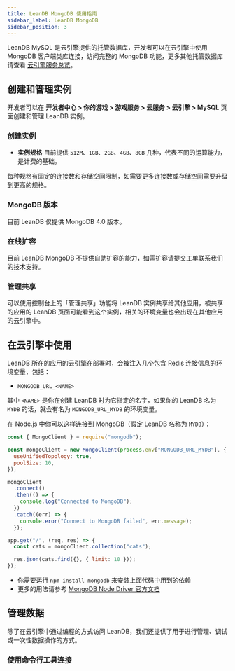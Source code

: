 ```yaml
---
title: LeanDB MongoDB 使用指南
sidebar_label: LeanDB MongoDB
sidebar_position: 3
---
```



LeanDB MySQL 是云引擎提供的托管数据库，开发者可以在云引擎中使用 MongoDB 客户端类库连接，访问完整的 MongoDB 功能，更多其他托管数据库请查看 [云引擎服务总览](/sdk/engine/overview)。

## 创建和管理实例

开发者可以在 **开发者中心 > 你的游戏 > 游戏服务 > 云服务 > 云引擎 > MySQL** 页面创建和管理 LeanDB 实例。

### 创建实例

<LeandbCreateInstance>

- **实例规格** 目前提供 `512M`、`1GB`、`2GB`、`4GB`、`8GB` 几种，代表不同的运算能力，是计费的基础。

每种规格有固定的连接数和存储空间限制，如需要更多连接数或存储空间需要升级到更高的规格。

</LeandbCreateInstance>

### MongoDB 版本

目前 LeanDB 仅提供 MongoDB 4.0 版本。

### 在线扩容

目前 LeanDB MongoDB 不提供自助扩容的能力，如需扩容请提交工单联系我们的技术支持。

### 管理共享

可以使用控制台上的「管理共享」功能将 LeanDB 实例共享给其他应用，被共享的应用的 LeanDB 页面可能看到这个实例，相关的环境变量也会出现在其他应用的云引擎中。

## 在云引擎中使用

LeanDB 所在的应用的云引擎在部署时，会被注入几个包含 Redis 连接信息的环境变量，包括：

- `MONGODB_URL_<NAME>`

其中 `<NAME>` 是你在创建 LeanDB 时为它指定的名字，如果你的 LeanDB 名为 `MYDB` 的话，就会有名为 `MONGODB_URL_MYDB` 的环境变量。

<EngineRuntimes>
<TabItem value='nodejs'>

在 Node.js 中你可以这样连接到 MongoDB（假定 LeanDB 名称为 `MYDB`）：

```js title='app.js'
const { MongoClient } = require("mongodb");

const mongoClient = new MongoClient(process.env["MONGODB_URL_MYDB"], {
  useUnifiedTopology: true,
  poolSize: 10,
});

mongoClient
  .connect()
  .then(() => {
    console.log("Connected to MongoDB");
  })
  .catch((err) => {
    console.eror("Connect to MongoDB failed", err.message);
  });

app.get("/", (req, res) => {
  const cats = mongoClient.collection("cats");

  res.json(cats.find({}, { limit: 10 }));
});
```

- 你需要运行 `npm install mongodb` 来安装上面代码中用到的依赖
- 更多的用法请参考 [MongoDB Node Driver 官方文档](https://www.mongodb.com/docs/drivers/node/current/)

</TabItem>
</EngineRuntimes>

## 管理数据

除了在云引擎中通过编程的方式访问 LeanDB，我们还提供了用于进行管理、调试或一次性数据操作的方式。

### 使用命令行工具连接

<LeandbCliAccess />
